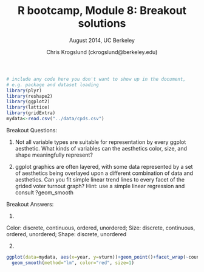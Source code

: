 % R bootcamp, Module 8: Breakout solutions
% August 2014, UC Berkeley
% Chris Krogslund (ckrogslund@berkeley.edu)

```r
# include any code here you don't want to show up in the document,
# e.g. package and dataset loading
library(plyr)
library(reshape2)
library(ggplot2)
library(lattice)
library(gridExtra)
mydata<-read.csv("../data/cpds.csv")
```

Breakout Questions:

1) Not all variable types are suitable for representation by every ggplot aesthetic.  What kinds of variables can the aesthetics color, size, and shape meaningfully represent? 

2) ggplot graphics are often layered, with some data represented by a set of aesthetics being overlayed upon a different combination of data and aesthetics.  Can you fit simple linear trend lines to every facet of the grided voter turnout graph?  Hint: use a simple linear regression and consult ?geom_smooth

Breakout Answers:

1) 

Color: discrete, continuous, ordered, unordered; 
Size: discrete, continuous, ordered, unordered; 
Shape: discrete, unordered

2) 

```r
ggplot(data=mydata, aes(x=year, y=vturn))+geom_point()+facet_wrap(~country)+
  geom_smooth(method="lm", color="red", size=1)
```


